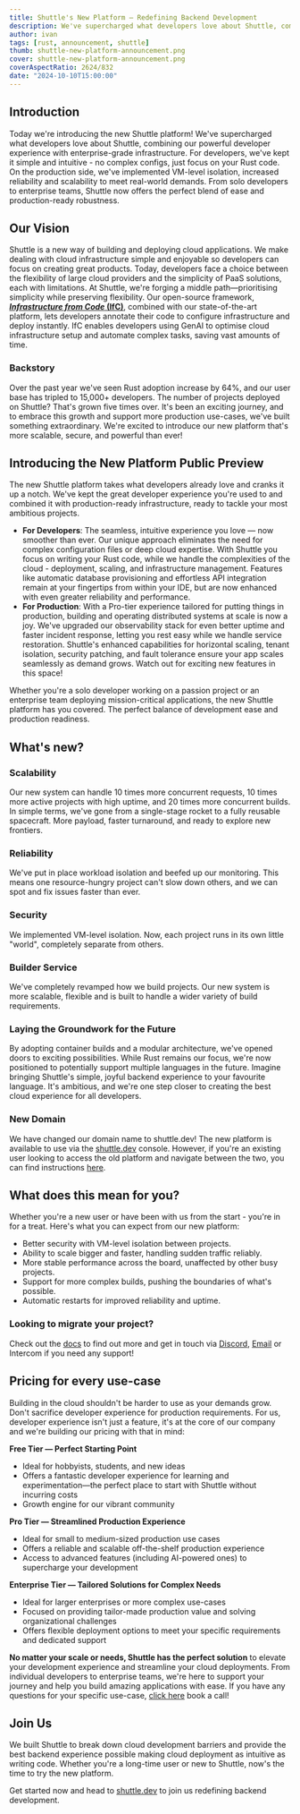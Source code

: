 ```yaml
---
title: Shuttle's New Platform — Redefining Backend Development
description: We've supercharged what developers love about Shuttle, combining our powerful developer experience with enterprise-grade infrastructure.
author: ivan
tags: [rust, announcement, shuttle]
thumb: shuttle-new-platform-announcement.png
cover: shuttle-new-platform-announcement.png
coverAspectRatio: 2624/832
date: "2024-10-10T15:00:00"
---
```


## Introduction

Today we're introducing the new Shuttle platform! We've supercharged what developers love about Shuttle, combining our powerful developer experience with enterprise-grade infrastructure. For developers, we've kept it simple and intuitive - no complex configs, just focus on your Rust code. On the production side, we've implemented VM-level isolation, increased reliability and scalability to meet real-world demands. From solo developers to enterprise teams, Shuttle now offers the perfect blend of ease and production-ready robustness.

## **Our Vision**

Shuttle is a new way of building and deploying cloud applications. We make dealing with cloud infrastructure simple and enjoyable so developers can focus on creating great products. Today, developers face a choice between the flexibility of large cloud providers and the simplicity of PaaS solutions, each with limitations. At Shuttle, we're forging a middle path—prioritising simplicity while preserving flexibility. Our open-source framework, [***Infrastructure from Code* (IfC)**](https://www.shuttle.dev/blog/2022/05/09/ifc), combined with our state-of-the-art platform, lets developers annotate their code to configure infrastructure and deploy instantly. IfC enables developers using GenAI to optimise cloud infrastructure setup and automate complex tasks, saving vast amounts of time.

### Backstory

Over the past year we've seen Rust adoption increase by 64%, and our user base has tripled to 15,000+ developers. The number of projects deployed on Shuttle? That's grown five times over. It's been an exciting journey, and to embrace this growth and support more production use-cases, we've built something extraordinary. We're excited to introduce our new platform that's more scalable, secure, and powerful than ever!

## Introducing the New Platform Public Preview

The new Shuttle platform takes what developers already love and cranks it up a notch. We've kept the great developer experience you're used to and combined it with production-ready infrastructure, ready to tackle your most ambitious projects.

- **For Developers**: The seamless, intuitive experience you love — now smoother than ever. Our unique approach eliminates the need for complex configuration files or deep cloud expertise. With Shuttle you focus on writing your Rust code, while we handle the complexities of the cloud - deployment, scaling, and infrastructure management. Features like automatic database provisioning and effortless API integration remain at your fingertips from within your IDE, but are now enhanced with even greater reliability and performance.
- **For Production**: With a Pro-tier experience tailored for putting things in production, building and operating distributed systems at scale is now a joy. We've upgraded our observability stack for even better uptime and faster incident response, letting you rest easy while we handle service restoration. Shuttle's enhanced capabilities for horizontal scaling, tenant isolation, security patching, and fault tolerance ensure your app scales seamlessly as demand grows. Watch out for exciting new features in this space!

Whether you're a solo developer working on a passion project or an enterprise team deploying mission-critical applications, the new Shuttle platform has you covered. The perfect balance of development ease and production readiness.

## What's new?

### Scalability

Our new system can handle 10 times more concurrent requests, 10 times more active projects with high uptime, and 20 times more concurrent builds. In simple terms, we've gone from a single-stage rocket to a fully reusable spacecraft. More payload, faster turnaround, and ready to explore new frontiers.

### Reliability

We've put in place workload isolation and beefed up our monitoring. This means one resource-hungry project can't slow down others, and we can spot and fix issues faster than ever.

### Security

We implemented VM-level isolation. Now, each project runs in its own little "world", completely separate from others.

### Builder Service

We've completely revamped how we build projects. Our new system is more scalable, flexible and is built to handle a wider variety of build requirements.

### Laying the Groundwork for the Future

By adopting container builds and a modular architecture, we've opened doors to exciting possibilities. While Rust remains our focus, we're now positioned to potentially support multiple languages in the future. Imagine bringing Shuttle's simple, joyful backend experience to your favourite language. It's ambitious, and we're one step closer to creating the best cloud experience for all developers.

### New Domain

We have changed our domain name to shuttle.dev! The new platform is available to use via the [shuttle.dev](https://www.shuttle.dev) console. However, if you're an existing user looking to access the old platform and navigate between the two, you can find instructions [here](https://docs.shuttle.dev/introduction/platform-update).

## What does this mean for you?

Whether you're a new user or have been with us from the start - you're in for a treat. Here's what you can expect from our new platform:

- Better security with VM-level isolation between projects.
- Ability to scale bigger and faster, handling sudden traffic reliably.
- More stable performance across the board, unaffected by other busy projects.
- Support for more complex builds, pushing the boundaries of what's possible.
- Automatic restarts for improved reliability and uptime.

### Looking to migrate your project?

Check out the [docs](https://docs.shuttle.dev/introduction/platform-migration) to find out more and get in touch via [Discord](https://discord.gg/shuttle), [Email](mailto:support@shuttle.rs) or Intercom if you need any support!

## Pricing for every use-case

Building in the cloud shouldn't be harder to use as your demands grow. Don't sacrifice developer experience for production requirements. For us, developer experience isn't just a feature, it's at the core of our company and we're building our pricing with that in mind:

**Free Tier — Perfect Starting Point**

- Ideal for hobbyists, students, and new ideas
- Offers a fantastic developer experience for learning and experimentation—the perfect place to start with Shuttle without incurring costs
- Growth engine for our vibrant community

**Pro Tier — Streamlined Production Experience**

- Ideal for small to medium-sized production use cases
- Offers a reliable and scalable off-the-shelf production experience
- Access to advanced features (including AI-powered ones) to supercharge your development

**Enterprise Tier — Tailored Solutions for Complex Needs**

- Ideal for larger enterprises or more complex use-cases
- Focused on providing tailor-made production value and solving organizational challenges
- Offers flexible deployment options to meet your specific requirements and dedicated support

**No matter your scale or needs, Shuttle has the perfect solution** to elevate your development experience and streamline your cloud deployments. From individual developers to enterprise teams, we're here to support your journey and help you build amazing applications with ease. If you have any questions for your specific use-case, [click here](https://cal.com/team/shuttle/shuttleproductdiscoverycall) book a call!

## Join Us

We built Shuttle to break down cloud development barriers and provide the best backend experience possible making cloud deployment as intuitive as writing code. Whether you're a long-time user or new to Shuttle, now's the time to try the new platform.

Get started now and head to [shuttle.dev](https://www.shuttle.dev) to join us redefining backend development.
